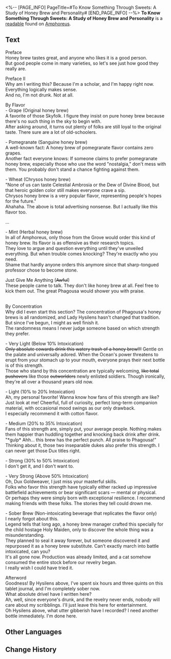 <%-- [PAGE_INFO]
PageTitle=#To Know Something Through Sweets: A Study of Honey Brew and Personality#
[END_PAGE_INFO] --%>
{{Readable Infobox
|id           = 583
|partIds      = 191922
|title        = 
|image        = Item To Know Something Through Sweets- A Study of Honey Brew and Personality.png
|world        = Amphoreus
|parts        = 1
|author       = <!--to be added-->
|description  = A stone tablet near the brewing area that contains some "fun facts" about honey brew, written in wobbly handwriting. Seems like the author was quite tipsy at the time.
|part1        = To Know Something Through Sweets: A Study of Honey Brew and Personality
|source1      = {{cx|Source missing}}
|characters   = Phagousa
|factions     = 
}}
'''To Know Something Through Sweets: A Study of Honey Brew and Personality''' is a [[readable]] found on [[Amphoreus]].
<!--
==Location==
{{Map Embed|<map name>|<marker id>}}
-->
==Text==
Preface<br />
Honey brew tastes great, and anyone who likes it is a good person.<br />
But good people come in many varieties, so let's see just how good they really are.

Preface II<br />
Why am I writing this? Because I'm a scholar, and I'm happy right now. Everything logically makes sense.<br />
And no, I'm not drunk. Not at all.

By Flavor<br />
- Grape (Original honey brew)<br />
A favorite of those Skyfolk. I figure they insist on pure honey brew because there's no such thing in the sky to begin with.<br />
After asking around, it turns out plenty of folks are still loyal to the original taste. There sure are a lot of old-schoolers.

- Pomegranate (Sanguine honey brew)<br />
A well-known fact: A honey brew of pomegranate flavor contains zero grapes.<br />
Another fact everyone knows: If someone claims to prefer pomegranate honey brew, especially those who use the word "nostalgia," don't mess with them. You probably don't stand a chance fighting against them.

- Wheat (Chrysos honey brew)<br />
"None of us can taste Celestial Ambrosia or the Dew of Divine Blood, but that heroic golden color still makes everyone crave a sip.<br />
Chrysos honey brew is a very popular flavor, representing people's hopes for the future."<br />
Ahahaha. The above is total advertising nonsense. But I actually like this flavor too.

...

- Mint (Herbal honey brew)<br />
In all of Amphoreus, only those from the Grove would order this kind of honey brew. Its flavor is as offensive as their research topics.<br />
They love to argue and question everything until they've unveiled everything. But when trouble comes knocking? They're exactly who you need.<br />
Shame that hardly anyone orders this anymore since that sharp-tongued professor chose to become stone.

Just Give Me Anything (<s>Awful</s>)<br />
These people came to talk. They don't like honey brew at all. Feel free to kick them out. The great Phagousa would shower you with praise.


<br />By Concentration<br />
Why did I even start this section? The concentration of Phagousa's honey brews is all randomized, and Lady Hysilens hasn't changed that tradition. But since I've begun, I might as well finish it.<br />
The randomness means I never judge someone based on which strength they prefer.

- Very Light (Below 10% Intoxication)<br /><s>Only absolute cowards drink this watery trash of a honey brew!!!</s> Gentle on the palate and universally adored. When the Ocean's power threatens to erupt from your stomach up to your mouth, everyone prays their next bottle is of this strength.<br />
Those who stand by this concentration are typically welcoming, <s>like total pushovers</s> like those <s>outworlders</s> newly enlisted soldiers. Though ironically, they're all over a thousand years old now.

- Light (10% to 20% Intoxication)<br />
Ah, my personal favorite! Wanna know how fans of this strength are like? Just look at me! Cheerful, full of curiosity, perfect long-term companion material, with occasional mood swings as our only drawback.<br />
I especially recommend it with cotton flavor.

- Medium (20% to 35% Intoxication)<br />
Fans of this strength are, simply put, your average people. Nothing makes them happier than huddling together and knocking back drink after drink.<br />
"*gulp* Ahh... this brew has the perfect punch. All praise to Phagousa!"<br />
Thinking about it, those two inseparable dukes also prefer this strength. I can never get those Dux titles right.

- Strong (30% to 50% Intoxication)<br />
I don't get it, and I don't want to.

- Very Strong (Above 50% Intoxication)<br />
Oh, Dux Goldweaver, I just miss your masterful skills.<br />
Folks who favor this strength have typically either racked up impressive battlefield achievements or bear significant scars &mdash; mental or physical.<br />
Or perhaps they were simply born with exceptional resilience. I recommend making friends with these folks. The stories they tell could drown me.

- Sober Brew (Non-intoxicating beverage that replicates the flavor only)<br />
I nearly forgot about this.<br />
Legend tells that long ago, a honey brew manager crafted this specially for the child hostage Holy Maiden, only to discover the whole thing was a misunderstanding.<br />
They planned to seal it away forever, but someone discovered it and repurposed it as a honey brew substitute. Can't exactly march into battle intoxicated, can you?<br />
It's all gone now. Production was already limited, and a cat somehow consumed the entire stock before our revelry began.<br />
I really wish I could have tried it.


Afterword<br />
Goodness! By Hysilens above, I've spent six hours and three quints on this tablet journal, and I'm completely sober now.<br />
What absolute drivel have I written here?<br />
Ah, well, since everyone's drunk, and the revelry never ends, nobody will care about my scribblings. I'll just leave this here for entertainment.<br />
Oh Hysilens above, what utter gibberish have I recorded? I need another bottle immediately. I'm done here.

<!--
==Trivia==
* 
-->
==Other Languages==
{{Other Languages
|en   = To Know Something Through Sweets: A Study of Honey Brew and Personality
|zhs  = 以蜜度人•论蜜酿与性格
|zht  = 以蜜度人•論蜜釀與性格
|ja   = メーレでわかる人間性・メーレと性格の関わりについて
|ko   = 꿀로 가늠하는 인간성•꿀 음료와 성격에 대해
|es   = Por su dulzura los conocerán: un estudio sobre el hidromiel y la personalidad
|fr   = Douceurs et apprentissage de l'autre&nbsp;: une étude de l'hydromel et de la personnalité
|ru   = По мёду мы судим человека. О медовом нектаре и характере
|th   = วาจาพาที: ว่าด้วยน้ำอมฤตและนิสัย
|vi   = Xem Rượu Đoán Người - Bàn Về Rượu Mật Và Tính Cách
|de   = Die Kunst der süßen Schmeichelei: Eine Studie über Honiggebräu und Persönlichkeit
|id   = Memikat Hati dengan Kemanisan: Studi tentang Nektar & Kepribadian
|pt   = Conhecer Alguém Através dos Doces: Um Estudo Sobre Hidromel e Personalidade
}}

==Change History==
{{Change History|3.5}}